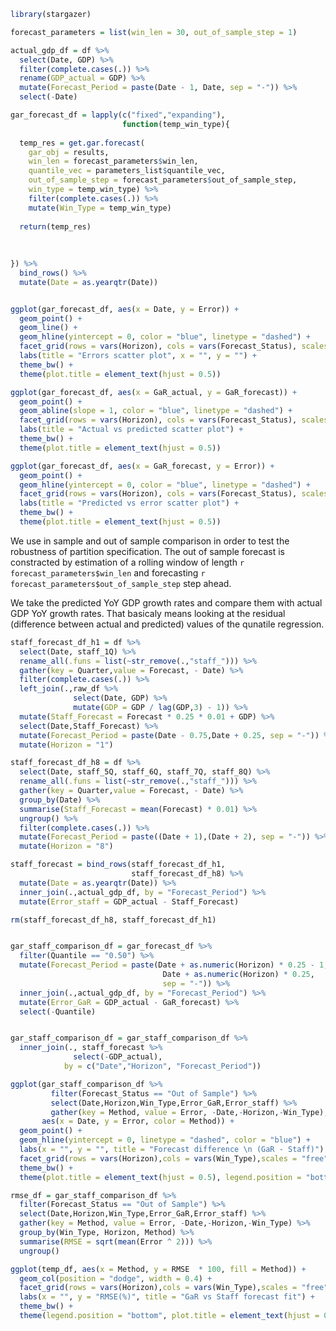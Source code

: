 
```r

library(stargazer)

```


```r

forecast_parameters = list(win_len = 30, out_of_sample_step = 1)

```

```r

actual_gdp_df = df %>% 
  select(Date, GDP) %>% 
  filter(complete.cases(.)) %>% 
  rename(GDP_actual = GDP) %>% 
  mutate(Forecast_Period = paste(Date - 1, Date, sep = "-")) %>% 
  select(-Date)
```



```r

gar_forecast_df = lapply(c("fixed","expanding"),
                         function(temp_win_type){
  
  temp_res = get.gar.forecast(
    gar_obj = results,
    win_len = forecast_parameters$win_len,
    quantile_vec = parameters_list$quantile_vec,
    out_of_sample_step = forecast_parameters$out_of_sample_step,
    win_type = temp_win_type) %>% 
    filter(complete.cases(.)) %>% 
    mutate(Win_Type = temp_win_type)
  
  return(temp_res)
  
  
  
}) %>% 
  bind_rows() %>% 
  mutate(Date = as.yearqtr(Date))



```


\section{Residuals analysis}

```r

ggplot(gar_forecast_df, aes(x = Date, y = Error)) + 
  geom_point() + 
  geom_line() + 
  geom_hline(yintercept = 0, color = "blue", linetype = "dashed") + 
  facet_grid(rows = vars(Horizon), cols = vars(Forecast_Status), scales = "free") + 
  labs(title = "Errors scatter plot", x = "", y = "") + 
  theme_bw() + 
  theme(plot.title = element_text(hjust = 0.5))

```


```r

ggplot(gar_forecast_df, aes(x = GaR_actual, y = GaR_forecast)) + 
  geom_point() + 
  geom_abline(slope = 1, color = "blue", linetype = "dashed") + 
  facet_grid(rows = vars(Horizon), cols = vars(Forecast_Status), scales = "free") + 
  labs(title = "Actual vs predicted scatter plot") + 
  theme_bw() + 
  theme(plot.title = element_text(hjust = 0.5))


```


```r

ggplot(gar_forecast_df, aes(x = GaR_forecast, y = Error)) + 
  geom_point() + 
  geom_hline(yintercept = 0, color = "blue", linetype = "dashed") +
  facet_grid(rows = vars(Horizon), cols = vars(Forecast_Status), scales = "free") + 
  labs(title = "Predicted vs error scatter plot") + 
  theme_bw() + 
  theme(plot.title = element_text(hjust = 0.5))


```


\subsection{Forecast accuracy}

We use in sample and out of sample comparison in order to test the robustness of partition
specification. The out of sample forecast is constracted by estimation of a rolling window of length
`r forecast_parameters$win_len` and forecasting `r forecast_parameters$out_of_sample_step` step ahead.

\subsection{Comparison to actual GDP}

We take the predicted YoY GDP growth rates and compare them with actual
GDP YoY growth rates. That basicaly means looking at the residual
(difference between actual and predicted) values of the qunatile regression.

\section{Comparison to staff forecast}

```r

staff_forecast_df_h1 = df %>% 
  select(Date, staff_1Q) %>% 
  rename_all(.funs = list(~str_remove(.,"staff_"))) %>% 
  gather(key = Quarter,value = Forecast, - Date) %>% 
  filter(complete.cases(.)) %>% 
  left_join(.,raw_df %>% 
              select(Date, GDP) %>% 
              mutate(GDP = GDP / lag(GDP,3) - 1)) %>% 
  mutate(Staff_Forecast = Forecast * 0.25 * 0.01 + GDP) %>% 
  select(Date,Staff_Forecast) %>% 
  mutate(Forecast_Period = paste(Date - 0.75,Date + 0.25, sep = "-")) %>% 
  mutate(Horizon = "1")

staff_forecast_df_h8 = df %>% 
  select(Date, staff_5Q, staff_6Q, staff_7Q, staff_8Q) %>% 
  rename_all(.funs = list(~str_remove(.,"staff_"))) %>% 
  gather(key = Quarter,value = Forecast, - Date) %>% 
  group_by(Date) %>% 
  summarise(Staff_Forecast = mean(Forecast) * 0.01) %>% 
  ungroup() %>% 
  filter(complete.cases(.)) %>% 
  mutate(Forecast_Period = paste((Date + 1),(Date + 2), sep = "-")) %>% 
  mutate(Horizon = "8")

staff_forecast = bind_rows(staff_forecast_df_h1,
                           staff_forecast_df_h8) %>% 
  mutate(Date = as.yearqtr(Date)) %>% 
  inner_join(.,actual_gdp_df, by = "Forecast_Period") %>% 
  mutate(Error_staff = GDP_actual - Staff_Forecast)

rm(staff_forecast_df_h8, staff_forecast_df_h1)



```


```r

gar_staff_comparison_df = gar_forecast_df %>% 
  filter(Quantile == "0.50") %>% 
  mutate(Forecast_Period = paste(Date + as.numeric(Horizon) * 0.25 - 1,
                                  Date + as.numeric(Horizon) * 0.25,
                                  sep = "-")) %>% 
  inner_join(.,actual_gdp_df, by = "Forecast_Period") %>% 
  mutate(Error_GaR = GDP_actual - GaR_forecast) %>% 
  select(-Quantile)


gar_staff_comparison_df = gar_staff_comparison_df %>% 
  inner_join(., staff_forecast %>% 
              select(-GDP_actual),
            by = c("Date","Horizon", "Forecast_Period"))

```


```r

ggplot(gar_staff_comparison_df %>% 
         filter(Forecast_Status == "Out of Sample") %>% 
         select(Date,Horizon,Win_Type,Error_GaR,Error_staff) %>% 
         gather(key = Method, value = Error, -Date,-Horizon,-Win_Type),
       aes(x = Date, y = Error, color = Method)) + 
  geom_point() + 
  geom_hline(yintercept = 0, linetype = "dashed", color = "blue") + 
  labs(x = "", y = "", title = "Forecast difference \n (GaR - Staff)") + 
  facet_grid(rows = vars(Horizon),cols = vars(Win_Type),scales = "free") + 
  theme_bw() + 
  theme(plot.title = element_text(hjust = 0.5), legend.position = "bottom")

```

```r

rmse_df = gar_staff_comparison_df %>% 
  filter(Forecast_Status == "Out of Sample") %>% 
  select(Date,Horizon,Win_Type,Error_GaR,Error_staff) %>% 
  gather(key = Method, value = Error, -Date,-Horizon,-Win_Type) %>%
  group_by(Win_Type, Horizon, Method) %>% 
  summarise(RMSE = sqrt(mean(Error ^ 2))) %>% 
  ungroup()

ggplot(temp_df, aes(x = Method, y = RMSE  * 100, fill = Method)) + 
  geom_col(position = "dodge", width = 0.4) + 
  facet_grid(rows = vars(Horizon),cols = vars(Win_Type),scales = "free") + 
  labs(x = "", y = "RMSE(%)", title = "GaR vs Staff forecast fit") +
  theme_bw() + 
  theme(legend.position = "bottom", plot.title = element_text(hjust = 0.5))




```

